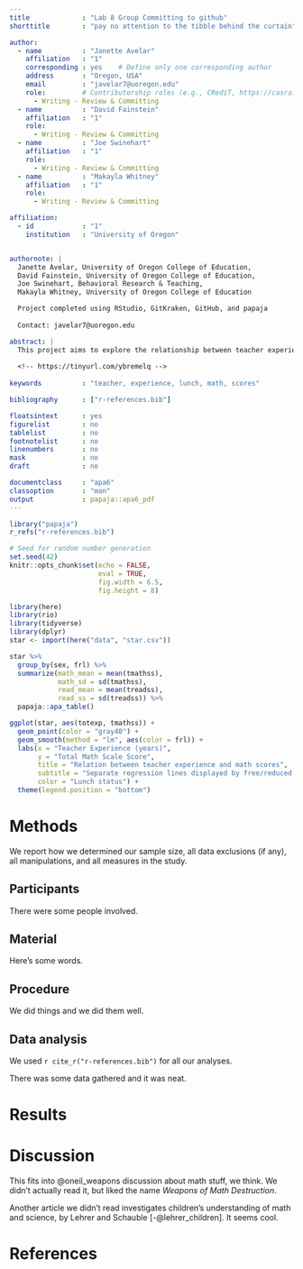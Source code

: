 ```yaml
---
title             : "Lab 8 Group Committing to github"
shorttitle        : "pay no attention to the tibble behind the curtain"

author: 
  - name          : "Janette Avelar"
    affiliation   : "1"
    corresponding : yes    # Define only one corresponding author
    address       : "Oregon, USA"
    email         : "javelar7@uoregon.edu"
    role:         # Contributorship roles (e.g., CRediT, https://casrai.org/credit/)
      - Writing - Review & Committing
  - name          : "David Fainstein"
    affiliation   : "1"
    role:
      - Writing - Review & Committing
  - name          : "Joe Swinehart"
    affiliation   : "1"
    role:
      - Writing - Review & Committing
  - name          : "Makayla Whitney"
    affiliation   : "1"
    role:
      - Writing - Review & Committing

affiliation:
  - id            : "1"
    institution   : "University of Oregon"


authornote: |
  Janette Avelar, University of Oregon College of Education,
  David Fainstein, University of Oregon College of Education,
  Joe Swinehart, Behavioral Research & Teaching,
  Makayla Whitney, University of Oregon College of Education

  Project completed using RStudio, GitKraken, GitHub, and papaja
  
  Contact: javelar7@uoregon.edu

abstract: |
  This project aims to explore the relationship between teacher experience and student math scores, with an additional look at how free/reduced price lunch status correpsonds to that relationship.
  
  <!-- https://tinyurl.com/ybremelq -->
  
keywords          : "teacher, experience, lunch, math, scores"

bibliography      : ["r-references.bib"]

floatsintext      : yes
figurelist        : no
tablelist         : no
footnotelist      : no
linenumbers       : no
mask              : no
draft             : no

documentclass     : "apa6"
classoption       : "man"
output            : papaja::apa6_pdf
---
```


```r
library("papaja")
r_refs("r-references.bib")
```

```r
# Seed for random number generation
set.seed(42)
knitr::opts_chunk$set(echo = FALSE,
                      eval = TRUE,
                      fig.width = 6.5,
                      fig.height = 8)
```

``` r
library(here)
library(rio)
library(tidyverse)
library(dplyr)
star <- import(here("data", "star.csv"))
```

``` r


star %>% 
  group_by(sex, frl) %>% 
  summarize(math_mean = mean(tmathss),
            math_sd = sd(tmathss),
            read_mean = mean(treadss),
            read_ss = sd(treadss)) %>%
  papaja::apa_table()
```

\newpage

``` r

ggplot(star, aes(totexp, tmathss)) +
  geom_point(color = "gray40") +
  geom_smooth(method = "lm", aes(color = frl)) +
  labs(x = "Teacher Experience (years)",
       y = "Total Math Scale Score",
       title = "Relation between teacher experience and math scores",
       subtitle = "Separate regression lines displayed by free/reduced lunch status", 
       color = "Lunch status") +
  theme(legend.position = "bottom")


```




# Methods
We report how we determined our sample size, all data exclusions (if any), all manipulations, and all measures in the study. <!-- 21-word solution (Simmons, Nelson & Simonsohn, 2012; retrieved from http://ssrn.com/abstract=2160588) -->

## Participants

There were some people involved.

## Material

Here's some words.

## Procedure

We did things and we did them well.

## Data analysis
We used `r cite_r("r-references.bib")` for all our analyses.

There was some data gathered and it was neat.

# Results

# Discussion

This fits into @oneil_weapons discussion about math stuff, we think. We didn't actually read it, but liked the name *Weapons of Math Destruction*.

Another article we didn't read investigates children's understanding of math and science, by Lehrer and Schauble [-@lehrer_children]. It seems cool.


\newpage

# References

\begingroup
\setlength{\parindent}{-0.5in}
\setlength{\leftskip}{0.5in}

<div id="refs" custom-style="Bibliography"></div>
\endgroup
